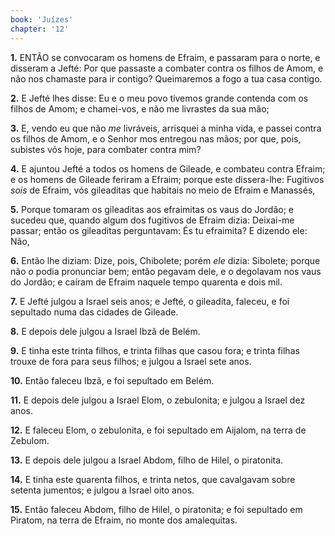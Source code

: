 ```yaml
---
book: 'Juízes'
chapter: '12'
---
```


**1.** ENTÃO se convocaram os homens de Efraim, e passaram para o norte, e disseram a Jefté: Por que passaste a combater contra os filhos de Amom, e não nos chamaste para ir contigo? Queimaremos a fogo a tua casa contigo.

**2.** E Jefté lhes disse: Eu e o meu povo tivemos grande contenda com os filhos de Amom; e chamei-vos, e não me livrastes da sua mão;

**3.** E, vendo eu que não *me* livráveis, arrisquei a minha vida, e passei contra os filhos de Amom, e o Senhor mos entregou nas mãos; por que, pois, subistes vós hoje, para combater contra mim?

**4.** E ajuntou Jefté a todos os homens de Gileade, e combateu contra Efraim; e os homens de Gileade feriram a Efraim; porque este dissera-lhe: Fugitivos *sois* de Efraim, vós gileaditas que habitais no meio de Efraim e Manassés,

**5.** Porque tomaram os gileaditas aos efraimitas os vaus do Jordão; e sucedeu que, quando algum dos fugitivos de Efraim dizia: Deixai-me passar; então os gileaditas perguntavam: És tu efraimita? E dizendo ele: Não,

**6.** Então lhe diziam: Dize, pois, Chibolete; porém *ele* dizia: Sibolete; porque não *o* podia pronunciar bem; então pegavam dele, e o degolavam nos vaus do Jordão; e caíram de Efraim naquele tempo quarenta e dois mil.

**7.** E Jefté julgou a Israel seis anos; e Jefté, o gileadita, faleceu, e foi sepultado numa das cidades de Gileade.

**8.** E depois dele julgou a Israel Ibzã de Belém.

**9.** E tinha este trinta filhos, e trinta filhas que casou fora; e trinta filhas trouxe de fora para seus filhos; e julgou a Israel sete anos.

**10.** Então faleceu Ibzã, e foi sepultado em Belém.

**11.** E depois dele julgou a Israel Elom, o zebulonita; e julgou a Israel dez anos.

**12.** E faleceu Elom, o zebulonita, e foi sepultado em Aijalom, na terra de Zebulom.

**13.** E depois dele julgou a Israel Abdom, filho de Hilel, o piratonita.

**14.** E tinha este quarenta filhos, e trinta netos, que cavalgavam sobre setenta jumentos; e julgou a Israel oito anos.

**15.** Então faleceu Abdom, filho de Hilel, o piratonita; e foi sepultado em Piratom, na terra de Efraim, no monte dos amalequitas.
